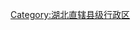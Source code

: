 [[Category:湖北直辖县级行政区|Category:湖北直辖县级行政区]]
{{catmore|神农架林区|湖北省神农架林区}}
{{Catnav|頁面分類|...|中国各省行政区划|湖北行政区划|湖北直辖区划单位|湖北直辖县级行政区}}
{{Catnav|頁面分類|...|中华人民共和国行政区划|县级行政区|湖北县级行政区|湖北直辖县级行政区}}